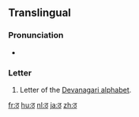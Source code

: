 {{also|ਠ|ㆆ|ㅎ}}
{{Devanagari character info|hex=920|name=DEVANAGARI LETTER TTHA|image=[[File:Deva-ठ-order.gif|100px]]}}
==Translingual==

===Pronunciation===
* {{IPA|/ʈʰə/|lang=mul}}

===Letter===
{{mul-deva|ṭha}}

# Letter of the [[Devanagari alphabet]].

[[fr:ठ]]
[[hu:ठ]]
[[nl:ठ]]
[[ja:ठ]]
[[zh:ठ]]